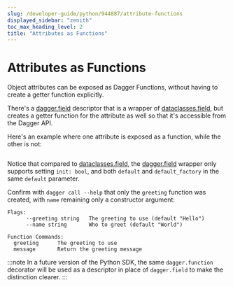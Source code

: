 ```yaml
---
slug: /developer-guide/python/944887/attribute-functions
displayed_sidebar: "zenith"
toc_max_heading_level: 2
title: "Attributes as Functions"
---
```



# Attributes as Functions

<PartialExperimentalDocs />

Object attributes can be exposed as Dagger Functions, without having to
create a getter function explicitly.

There's a [dagger.field][dag-field] descriptor that is a wrapper of
[dataclasses.field][data-field], but creates a getter function for the attribute
as well so that it's accessible from the Dagger API.

Here's an example where one attribute is exposed as a function, while the other
is not:

```python file=./snippets/attribute-functions/basic/main.py
```

Notice that compared to [dataclasses.field][data-field], the [dagger.field][dag-field]
wrapper only supports setting `init: bool`, and both `default` and `default_factory`
in the same `default` parameter.

Confirm with `dagger call --help` that only the `greeting` function
was created, with `name` remaining only a constructor argument:

```shell
Flags:
      --greeting string   The greeting to use (default "Hello")
      --name string       Who to greet (default "World")

Function Commands:
  greeting      The greeting to use
  message       Return the greeting message
```

:::note
In a future version of the Python SDK, the same `dagger.function` decorator will
be used as a descriptor in place of `dagger.field` to make the distinction clearer.
:::

[dag-field]: https://dagger-io.readthedocs.io/en/sdk-python-v0.9.11/module.html#dagger.field
[data-field]: https://docs.python.org/3/library/dataclasses.html#mutable-default-values
